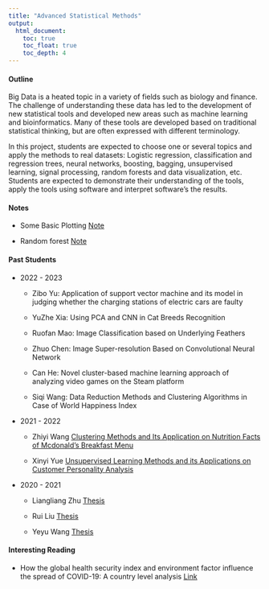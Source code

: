 ```yaml
---
title: "Advanced Statistical Methods"
output:
  html_document:
    toc: true
    toc_float: true
    toc_depth: 4
---
```



#### Outline

Big Data is a heated topic in a variety of fields such as biology and finance. The challenge of understanding these data has led to the development of new statistical tools and developed new areas such as machine learning and bioinformatics. Many of these tools are developed based on traditional statistical thinking, but are often expressed with different terminology.

In this project, students are expected to choose one or several topics and apply the methods to real datasets:
Logistic regression, classification and regression trees, neural networks, boosting, bagging, unsupervised learning, signal processing, random forests and data visualization, etc. Students are expected to demonstrate their understanding of the tools, apply the tools using software and interpret software’s the results.

#### Notes

  + Some Basic Plotting [Note](tt1.html)
  
  + Random forest [Note](randomforest.html)
  
#### Past Students

  * 2022 - 2023
  
    + Zibo Yu: Application of support vector machine and its model in judging whether the charging stations of electric cars are faulty
    
    + YuZhe Xia: Using PCA and CNN in Cat Breeds Recognition
    
    + Ruofan Mao: Image Classification based on Underlying Feathers 
    
    + Zhuo Chen: Image Super-resolution Based on Convolutional Neural Network
    
    + Can He: Novel cluster-based machine learning approach of analyzing video games on the Steam platform
    
    + Siqi Wang: Data Reduction Methods and Clustering Algorithms in Case of World Happiness Index

  * 2021 - 2022
  
    + Zhiyi Wang [Clustering Methods and Its Application on Nutrition Facts of Mcdonald’s Breakfast Menu](1821891_Zhiyi Wang_2022.pdf)

    + Xinyi Yue [Unsupervised Learning Methods and its Applications on Customer Personality Analysis](1823376_Xinyi Yue_2022.pdf)

  * 2020 - 2021
    
    + Liangliang Zhu [Thesis](1718999_Liangliang Zhu_2021.pdf)
    
    + Rui Liu [Thesis](1718304_Rui Liu_2021.pdf)
    
    + Yeyu Wang [Thesis](1715617_Yeyu Wang_2021.pdf)
    
    
#### Interesting Reading

  * How the global health security index and environment factor influence the spread of COVID-19: A country level analysis [Link](https://www.sciencedirect.com/science/article/pii/S2352771421000252)